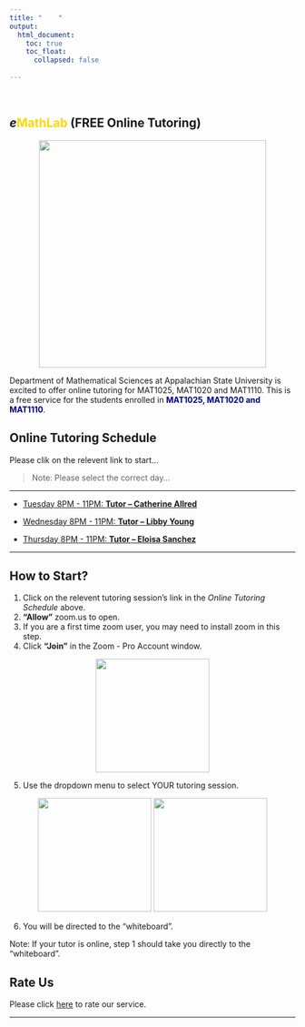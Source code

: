 ```yaml
---
title: "    "
output: 
  html_document:
    toc: true
    toc_float:
      collapsed: false
  
---
```


&nbsp;




## ***e*<span style="color:gold">MathLab</span> (FREE Online Tutoring)**



<div style="text-align:center">
<p float="center">
  <img src="./images/logo.png" width="400" />

</p>
</div>


Department of Mathematical Sciences at Appalachian State University is excited to offer online tutoring for MAT1025, MAT1020 and MAT1110. This is a free service for the students enrolled in <span style="color:navy">**MAT1025, MAT1020 and MAT1110**</span>.



## **Online Tutoring Schedule**

Please clik on the relevent link to start... 

> Note: Please select the correct day...

---

* [Tuesday 8PM - 11PM: **Tutor -- Catherine Allred**](https://appstate.zoom.us/j/219778170)

* [Wednesday 8PM - 11PM: **Tutor -- Libby Young**](https://appstate.zoom.us/j/481795970)

* [Thursday 8PM - 11PM: **Tutor -- Eloisa Sanchez**](https://appstate.zoom.us/j/639205657)

---







<!--
```r
df <- data.frame( Time = c("8:00 PM - 9:00 PM"), Monday = c("Tutor - Will"), Tuesday = c("Tutor - Charlotte"), Wednesday = c("Tutor - Coleman"), Thursday = c("Tutor - Will"))
knitr::kable(df, align = c("l","l","l","l","l"))

```
-->


## **How to Start?**
1. Click on the relevent tutoring session's link in the *Online Tutoring Schedule* above.
2. **"Allow"** zoom.us to open.
3. If you are a first time zoom user, you may need to install zoom in this step.
4. Click **"Join"** in the Zoom - Pro Account window.

<div style="text-align:center">
<p float="center">
  <img src="./images/join.png" width="200" />

</p>
</div>

5. Use the dropdown menu to select YOUR tutoring session.

<div style="text-align:center">
<p float="center">
  <img src="./images/drop1.png" width="200" />
  <img src="./images/drop2.png" width="200" /> 

</p>
</div>

6. You will be directed to the "whiteboard".

Note: If your tutor is online, step 1 should take you directly to the "whiteboard".


## **Rate Us**

Please click [here](https://form.jotform.com/80378947441163) to rate our service.

***



